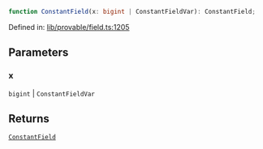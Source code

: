 ```ts
function ConstantField(x: bigint | ConstantFieldVar): ConstantField;
```

Defined in: [lib/provable/field.ts:1205](https://github.com/o1-labs/o1js/blob/fca908c243ee8e908efacaf73a882d48759e675a/src/lib/provable/field.ts#L1205)

## Parameters

### x

`bigint` | `ConstantFieldVar`

## Returns

[`ConstantField`](../type-aliases/ConstantField.mdx)
